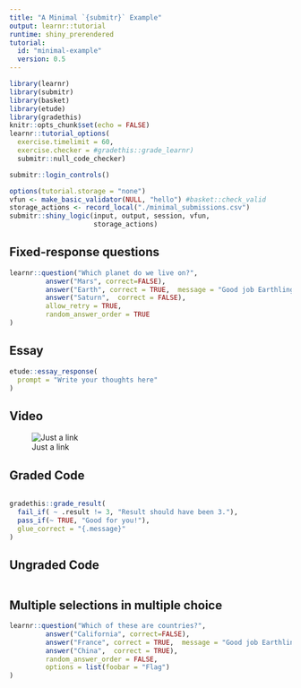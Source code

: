 ```yaml
---
title: "A Minimal `{submitr}` Example"
output: learnr::tutorial
runtime: shiny_prerendered
tutorial:
  id: "minimal-example"
  version: 0.5
---
```


```r
library(learnr)
library(submitr)
library(basket)
library(etude)
library(gradethis)
knitr::opts_chunk$set(echo = FALSE)
learnr::tutorial_options(
  exercise.timelimit = 60, 
  exercise.checker = #gradethis::grade_learnr) 
  submitr::null_code_checker)
```

```r
submitr::login_controls()
```

```r
options(tutorial.storage = "none")
vfun <- make_basic_validator(NULL, "hello") #basket::check_valid
storage_actions <- record_local("./minimal_submissions.csv")
submitr::shiny_logic(input, output, session, vfun,
                     storage_actions)
```

<!--End of submitr setup-->



## Fixed-response questions

```r
learnr::question("Which planet do we live on?",
         answer("Mars", correct=FALSE),
         answer("Earth", correct = TRUE,  message = "Good job Earthling!"),
         answer("Saturn",  correct = FALSE),
         allow_retry = TRUE,
         random_answer_order = TRUE
)
```

## Essay


```r
etude::essay_response(
  prompt = "Write your thoughts here"
)
```

## Video

![Just a link](https://youtu.be/zNzZ1PfUDNk)


## Graded Code

```r

```

```r
gradethis::grade_result(
  fail_if( ~ .result != 3, "Result should have been 3."),
  pass_if(~ TRUE, "Good for you!"),
  glue_correct = "{.message}"
)
```

## Ungraded Code

```r

```

## Multiple selections in multiple choice

```r
learnr::question("Which of these are countries?",
         answer("California", correct=FALSE),
         answer("France", correct = TRUE,  message = "Good job Earthling!"),
         answer("China",  correct = TRUE),
         random_answer_order = FALSE,
         options = list(foobar = "Flag")
)
```




